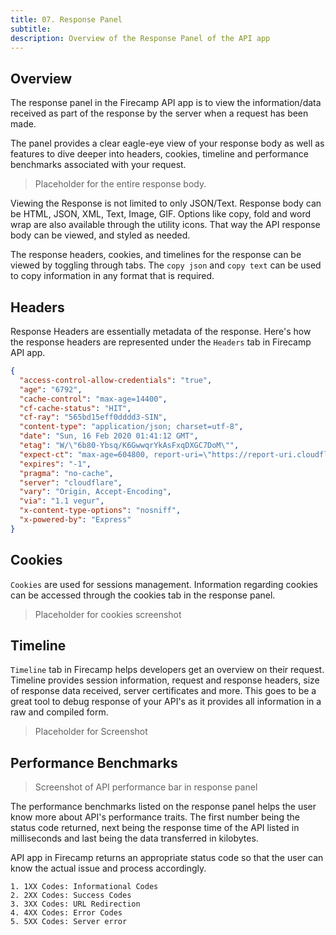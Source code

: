 ```yaml
---
title: 07. Response Panel
subtitle:
description: Overview of the Response Panel of the API app
---
```


## Overview

The response panel in the Firecamp API app is to view the information/data received as part of the response by the server when a request has been made.

The panel provides a clear eagle-eye view of your response body as well as features to dive deeper into headers, cookies, timeline and performance benchmarks associated with your request.

> Placeholder for the entire response body.

Viewing the Response is not limited to only JSON/Text. Response body can be HTML, JSON, XML, Text, Image, GIF. Options like copy, fold and word wrap are also available through the utility icons. That way the API response body can be viewed, and styled as needed.

The response headers, cookies, and timelines for the response can be viewed by toggling through tabs. The `copy json` and `copy text` can be used to copy information in any format that is required.

## Headers

Response Headers are essentially metadata of the response. Here's how the response headers are represented under the `Headers` tab in Firecamp API app.

``` JSON
{
  "access-control-allow-credentials": "true",
  "age": "6792",
  "cache-control": "max-age=14400",
  "cf-cache-status": "HIT",
  "cf-ray": "565bd15eff0dddd3-SIN",
  "content-type": "application/json; charset=utf-8",
  "date": "Sun, 16 Feb 2020 01:41:12 GMT",
  "etag": "W/\"6b80-Ybsq/K6GwwqrYkAsFxqDXGC7DoM\"",
  "expect-ct": "max-age=604800, report-uri=\"https://report-uri.cloudflare.com/cdn-cgi/beacon/expect-ct\"",
  "expires": "-1",
  "pragma": "no-cache",
  "server": "cloudflare",
  "vary": "Origin, Accept-Encoding",
  "via": "1.1 vegur",
  "x-content-type-options": "nosniff",
  "x-powered-by": "Express"
}
```

## Cookies

`Cookies` are used for sessions management. Information regarding cookies can be accessed through the cookies tab in the response panel.

> Placeholder for cookies screenshot

## Timeline

`Timeline` tab in Firecamp helps developers get an overview on their request. Timeline provides session information, request and response headers, size of response data received, server certificates and more. This goes to be a great tool to debug response of your API's as it provides all information in a raw and compiled form.

> Placeholder for Screenshot

## Performance Benchmarks

> Screenshot of API performance bar in response panel

The performance benchmarks listed on the response panel helps the user know more about API's performance traits. The first number being the status code returned, next being the response time of the API listed in milliseconds and last being the data transferred in kilobytes.

API app in Firecamp returns an appropriate status code so that the user can know the actual issue and process accordingly.

```
1. 1XX Codes: Informational Codes
2. 2XX Codes: Success Codes
3. 3XX Codes: URL Redirection
4. 4XX Codes: Error Codes
5. 5XX Codes: Server error
```
